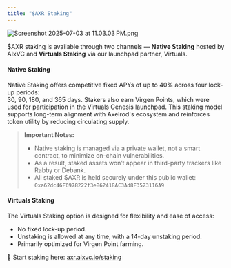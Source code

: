 ```yaml
---
title: "$AXR Staking"
---
```


![Screenshot 2025-07-03 at 11.03.03 PM.png](/images/Screenshot2025-07-03at11.03.03PM.png)

\$AXR staking is available through two channels — **Native Staking** hosted by AIxVC and **Virtuals Staking** via our launchpad partner, Virtuals.

#### Native Staking

Native Staking offers competitive fixed APYs of up to 40% across four lock-up periods:\
30, 90, 180, and 365 days. Stakers also earn Virgen Points, which were used for participation in the Virtuals Genesis launchpad. This staking model supports long-term alignment with Axelrod's ecosystem and reinforces token utility by reducing circulating supply.

> **Important Notes:**
>
> - Native staking is managed via a private wallet, not a smart contract, to minimize on-chain vulnerabilities.
> - As a result, staked assets won’t appear in third-party trackers like Rabby or Debank.
> - All staked \$AXR is held securely under this public wallet: `0xa62dc46F6978222f3eB62418AC3Ad8F3523116A9`

#### Virtuals Staking

The Virtuals Staking option is designed for flexibility and ease of access:

- No fixed lock-up period.
- Unstaking is allowed at any time, with a 14-day unstaking period.
- Primarily optimized for Virgen Point farming.

🔗 Start staking here: [axr.aixvc.io/staking](https://axr.aixvc.io/staking)